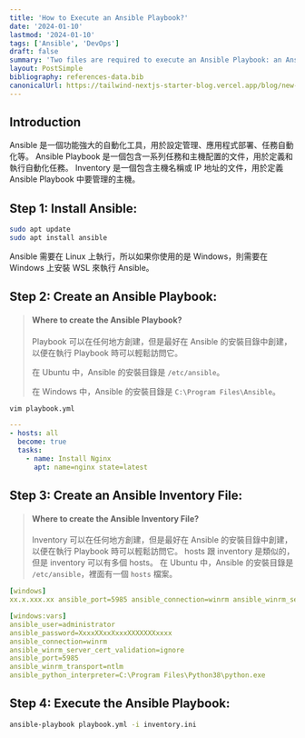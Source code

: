 ```yaml
---
title: 'How to Execute an Ansible Playbook?'
date: '2024-01-10'
lastmod: '2024-01-10'
tags: ['Ansible', 'DevOps']
draft: false
summary: 'Two files are required to execute an Ansible Playbook: an Ansible Playbook and an Ansible Inventory file. '
layout: PostSimple
bibliography: references-data.bib
canonicalUrl: https://tailwind-nextjs-starter-blog.vercel.app/blog/new-features-in-v1/
---
```


## Introduction

Ansible 是一個功能強大的自動化工具，用於設定管理、應用程式部署、任務自動化等。 Ansible Playbook 是一個包含一系列任務和主機配置的文件，用於定義和執行自動化任務。
Inventory 是一個包含主機名稱或 IP 地址的文件，用於定義 Ansible Playbook 中要管理的主機。

## Step 1: Install Ansible:

```bash
sudo apt update
sudo apt install ansible
```

Ansible 需要在 Linux 上執行，所以如果你使用的是 Windows，則需要在 Windows 上安裝 WSL 來執行 Ansible。

## Step 2: Create an Ansible Playbook:

> #### Where to create the Ansible Playbook?
>
> Playbook 可以在任何地方創建，但是最好在 Ansible 的安裝目錄中創建，以便在執行 Playbook 時可以輕鬆訪問它。
>
> 在 Ubuntu 中，Ansible 的安裝目錄是 `/etc/ansible`。
>
> 在 Windows 中，Ansible 的安裝目錄是 `C:\Program Files\Ansible`。

```bash
vim playbook.yml
```

```yml
---
- hosts: all
  become: true
  tasks:
    - name: Install Nginx
      apt: name=nginx state=latest
```

## Step 3: Create an Ansible Inventory File:

> #### Where to create the Ansible Inventory File?
>
> Inventory 可以在任何地方創建，但是最好在 Ansible 的安裝目錄中創建，以便在執行 Playbook 時可以輕鬆訪問它。
> hosts 跟 inventory 是類似的，但是 inventory 可以有多個 hosts。
> 在 Ubuntu 中，Ansible 的安裝目錄是 `/etc/ansible`，裡面有一個 `hosts` 檔案。

```yml
[windows]
xx.x.xxx.xx ansible_port=5985 ansible_connection=winrm ansible_winrm_server_cert_validation=ignore ansible_user=Administrator

[windows:vars]
ansible_user=administrator
ansible_password=XxxxXXxxXxxxXXXXXXXxxxx
ansible_connection=winrm
ansible_winrm_server_cert_validation=ignore
ansible_port=5985
ansible_winrm_transport=ntlm
ansible_python_interpreter=C:\Program Files\Python38\python.exe
```

## Step 4: Execute the Ansible Playbook:

```bash
ansible-playbook playbook.yml -i inventory.ini
```
